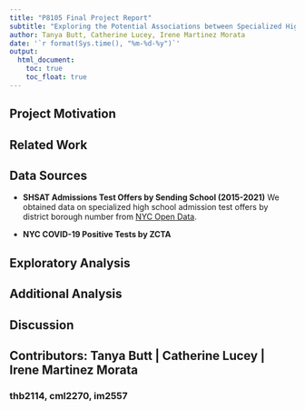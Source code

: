 ```yaml
---
title: "P8105 Final Project Report"
subtitle: "Exploring the Potential Associations between Specialized High School Admissions Offers and COVID-19 Rates in NYC"
author: Tanya Butt, Catherine Lucey, Irene Martinez Morata
date: '`r format(Sys.time(), "%m-%d-%y")`'
output: 
  html_document:
    toc: true
    toc_float: true
---
```



## Project Motivation

## Related Work

## Data Sources
* **SHSAT Admissions Test Offers by Sending School (2015-2021)** We obtained 
data on specialized high school admission test offers by district borough number 
from [NYC Open Data](https://data.cityofnewyork.us/browse?q=SHSAT&sortBy=relevance).

* **NYC COVID-19 Positive Tests by ZCTA** 


## Exploratory Analysis

## Additional Analysis

## Discussion

## Contributors: Tanya Butt | Catherine Lucey | Irene Martinez Morata  

### thb2114, cml2270, im2557





